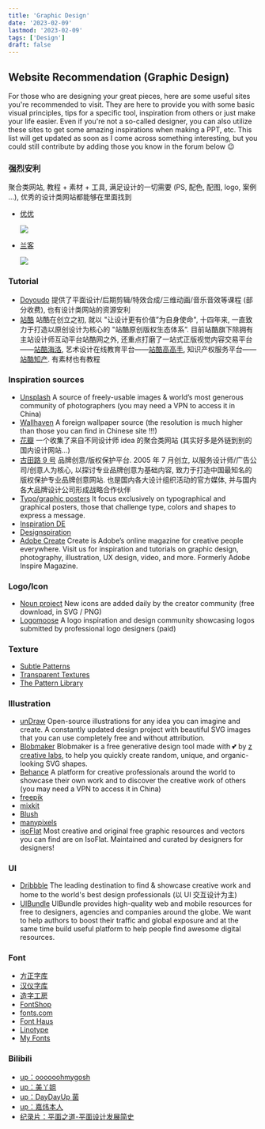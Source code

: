 ```yaml
---
title: 'Graphic Design'
date: '2023-02-09'
lastmod: '2023-02-09'
tags: ['Design']
draft: false
---
```


## Website Recommendation (Graphic Design)

For those who are designing your great pieces, here are some useful sites you're recommended to visit. They are here to provide you with some basic visual principles, tips for a specific tool, inspiration from others or just make your life easier. Even if you're not a so-called designer, you can also utilize these sites to get some amazing inspirations when making a PPT, etc. This list will get updated as soon as I come across something interesting, but you could still contribute by adding those you know in the forum below 😉

### 强烈安利

聚合类网站, 教程 + 素材 + 工具, 满足设计的一切需要 (PS, 配色, 配图, logo, 案例 ...), 优秀的设计类网站都能够在里面找到

- [优优](https://uiiiuiii.com/ '优优')

  ![](https://i.loli.net/2021/01/01/1OXSQD4nd3fNwuq.jpg)

- [兰客](http://lackk.com/ '兰客')

  ![](https://i.loli.net/2021/01/01/Nlo2vqTRAeBa8W9.png)

### Tutorial

- [Doyoudo](https://www.doyoudo.com/ 'Doyoudo')
  提供了平面设计/后期剪辑/特效合成/三维动画/音乐音效等课程 (部分收费), 也有设计类网站的资源安利
- [站酷](https://www.zcool.com.cn/ '站酷')
  站酷在创立之初, 就以 "让设计更有价值”为自身使命", 十四年来, 一直致力于打造以原创设计为核心的 "站酷原创版权生态体系”. 目前站酷旗下除拥有主站设计师互动平台站酷网之外, 还重点打磨了一站式正版视觉内容交易平台——[站酷海洛](https://www.hellorf.com/ '站酷海洛'), 艺术设计在线教育平台——[站酷高高手](https://www.gogoup.com/ '站酷高高手'), 知识产权服务平台——[站酷知产](https://www.zcoolip.com/ '站酷知产').
  有素材也有教程

### Inspiration sources

- [Unsplash](https://unsplash.com/ 'Unsplash')
  A source of freely-usable images & world’s most generous community of photographers
  (you may need a VPN to access it in China)
- [Wallhaven](https://wallhaven.cc/ 'Wallhaven')
  A foreign wallpaper source (the resolution is much higher than those you can find in Chinese site !!!)
- [花瓣](https://huaban.com/ '花瓣')
  一个收集了来自不同设计师 idea 的聚合类网站 (其实好多是外链到别的国内设计网站...)
- [古田路 9 号](https://www.gtn9.com/ '古田路 9 号')
  品牌创意/版权保护平台. 2005 年 7 月创立, 以服务设计师/广告公司/创意人为核心, 以探讨专业品牌创意为基础内容, 致力于打造中国最知名的版权保护专业品牌创意网站. 也是国内各大设计组织活动的官方媒体, 并与国内各大品牌设计公司形成战略合作伙伴
- [Typo/graphic posters](https://www.typographicposters.com/ 'Typo/graphic posters')
  It focus exclusively on typographical and graphical posters, those that challenge type, colors and shapes to express a message.
- [Inspiration DE](https://www.inspirationde.com/ 'Inspiration DE')
- [Designspiration](https://www.designspiration.com/ 'Designspiration')
- [Adobe Create](https://create.adobe.com/ 'Adobe Create')
  Create is Adobe’s online magazine for creative people everywhere. Visit us for inspiration and tutorials on graphic design, photography, illustration, UX design, video, and more. Formerly Adobe Inspire Magazine.

### Logo/Icon

- [Noun project](https://thenounproject.com/ 'Noun project')
  New icons are added daily by the creator community (free download, in SVG / PNG)
- [Logomoose](https://www.logomoose.com/ 'Logomoose')
  A logo inspiration and design community showcasing logos submitted by professional logo designers (paid)

### Texture

- [Subtle Patterns](https://www.toptal.com/designers/subtlepatterns/ 'Subtle Patterns')
- [Transparent Textures](https://www.transparenttextures.com/ 'Transparent Textures')
- [The Pattern Library](http://thepatternlibrary.com/#naranjas 'The Pattern Library')

### Illustration

- [unDraw](https://undraw.co/ 'unDraw')
  Open-source illustrations for any idea you can imagine and create.
  A constantly updated design project with beautiful SVG images that you can use completely free and without attribution.
- [Blobmaker](https://www.blobmaker.app/ 'Blobmaker')
  Blobmaker is a free generative design tool made with 💕 by [z creative labs](https://www.zcreativelabs.com/ 'z creative labs'), to help you quickly create random, unique, and organic-looking SVG shapes.
- [Behance](https://www.behance.net/ 'Behance')
  A platform for creative professionals around the world to showcase their own work and to discover the creative work of others
  (you may need a VPN to access it in China)
- [freepik](https://www.freepik.com/ 'freepik')
- [mixkit](https://mixkit.co/free-stock-art/ 'mixkit')
- [Blush](https://blush.design/ 'Blush')
- [manypixels](https://www.manypixels.co/gallery/ 'manypixels')
- [isoFlat](https://isoflat.com/ 'isoFlat')
  Most creative and original free graphic resources and vectors you can find are on IsoFlat. Maintained and curated by designers for designers!

### UI

- [Dribbble](https://dribbble.com/ 'Dribbble')
  The leading destination to find & showcase creative work and home to the world's best design professionals (以 UI 交互设计为主)
- [UIBundle](https://uibundle.com/ 'UIBundle')
  UIBundle provides high-quality web and mobile resources for free to designers, agencies and companies around the globe. We want to help authors to boost their traffic and global exposure and at the same time build useful platform to help people find awesome digital resources.

### Font

- [方正字库](https://www.foundertype.com/ '方正字库')
- [汉仪字库](http://www.hanyi.com.cn/ '汉仪字库')
- [造字工房](https://www.makefont.com/ '造字工房')
- [FontShop](https://www.fontshop.com/ 'FontShop')
- [fonts.com](https://www.fonts.com/ 'fonts.com')
- [Font Haus](https://www.fonthaus.com/ 'Font Haus')
- [Linotype](https://www.linotype.com/ 'Linotype')
- [My Fonts](https://www.myfonts.com/ 'My Fonts')

### Bilibili

- [up：oooooohmygosh](https://space.bilibili.com/38053181/ 'up：oooooohmygosh')
- [up：美丫姐](https://space.bilibili.com/301837943/ 'up：美丫姐')
- [up：DayDayUp 菌](https://space.bilibili.com/72523499/ 'up：DayDayUp 菌')
- [up：嘉炜本人](https://space.bilibili.com/9854404/ 'up：嘉炜本人')
- [纪录片：平面之道-平面设计发展简史](https://www.bilibili.com/video/BV1Rt4y127CR '纪录片：平面之道-平面设计发展简史')
